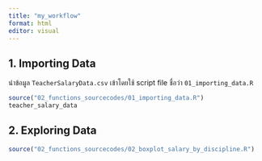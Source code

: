 ```yaml
---
title: "my_workflow"
format: html
editor: visual
---
```


## 1. Importing Data

นำข้อมูล `TeacherSalaryData.csv` เข้าโดยใช้ script file ชื่อว่า `01_importing_data.R`

```r
source("02_functions_sourcecodes/01_importing_data.R")
teacher_salary_data 
```

## 2. Exploring Data

```r
source("02_functions_sourcecodes/02_boxplot_salary_by_discipline.R")
```
